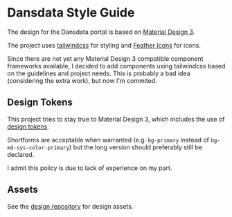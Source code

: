 
<Meta title="Styles/README" />

# Dansdata Style Guide

The design for the Dansdata portal is based on [Material Design 3](https://m3.material.io/).

The project uses [tailwindcss](https://tailwindcss.com/) for styling and
[Feather Icons](https://feathericons.com/) for icons.

Since there are not yet any Material Design 3 compatible component frameworks available,
I decided to add components using tailwindcss based on the guidelines and project needs.
This is probably a bad idea (considering the extra work), but now I'm commited.

## Design Tokens

This project tries to stay true to Material Design 3, which includes the use of
[design tokens](https://m3.material.io/foundations/design-tokens/overview).

Shortforms are acceptable when warranted (e.g. `bg-primary` instead of
`bg-md-sys-color-primary`) but the long version should preferably still be declared.

I admit this policy is due to lack of experience on my part.

## Assets

See the [design repository](https://github.com/dansdata-se/design) for design assets.
